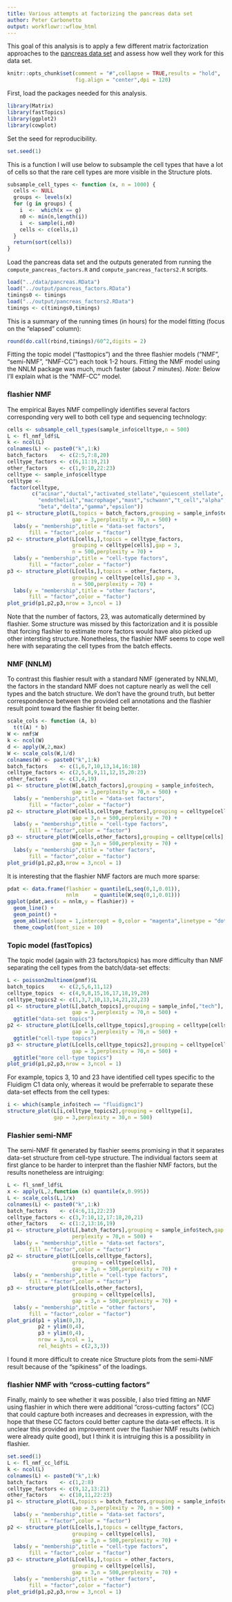 ```yaml
---
title: Various attempts at factorizing the pancreas data set
author: Peter Carbonetto
output: workflowr::wflow_html
---
```


This goal of this analysis is to apply a few different matrix
factorization approaches to the [pancreas data set](pancreas.html) and
assess how well they work for this data set.

```r
knitr::opts_chunk$set(comment = "#",collapse = TRUE,results = "hold",
                      fig.align = "center",dpi = 120)
```

First, load the packages needed for this analysis.

```r
library(Matrix)
library(fastTopics)
library(ggplot2)
library(cowplot)
```

Set the seed for reproducibility.

```r
set.seed(1)
```

This is a function I will use below to subsample the cell types that
have a lot of cells so that the rare cell types are more visible in
the Structure plots.

```r
subsample_cell_types <- function (x, n = 1000) {
  cells <- NULL
  groups <- levels(x)
  for (g in groups) {
    i  <-  which(x == g)
    n0 <- min(n,length(i))
    i  <- sample(i,n0)
    cells <- c(cells,i)
  }
  return(sort(cells))
}
```

Load the pancreas data set and the outputs generated from running the
`compute_pancreas_factors.R` and `compute_pancreas_factors2.R` scripts.

```r
load("../data/pancreas.RData")
load("../output/pancreas_factors.RData")
timings0 <- timings
load("../output/pancreas_factors2.RData")
timings <- c(timings0,timings)
```

This is a summary of the running times (in hours) for the model
fitting (focus on the "elapsed" column):

```r
round(do.call(rbind,timings)/60^2,digits = 2)
```

Fitting the topic model ("fasttopics") and the three flashier models
("NMF", "semi-NMF", "NMF-CC") each took 1-2 hours. Fitting the NMF
model using the NNLM package was much, much faster (about 7 minutes).
*Note:* Below I'll explain what is the "NMF-CC" model.

### flashier NMF

The empirical Bayes NMF compellingly identifies several factors
corresponding very well to both cell type and sequencing technology:

```r
cells <- subsample_cell_types(sample_info$celltype,n = 500)
L <- fl_nmf_ldf$L
k <- ncol(L)
colnames(L) <- paste0("k",1:k)
batch_factors    <- c(2:5,7:8,20)
celltype_factors <- c(6,11:19,21)
other_factors    <- c(1,9:10,22:23)
celltype <- sample_info$celltype
celltype <-
 factor(celltype,
        c("acinar","ductal","activated_stellate","quiescent_stellate",
		  "endothelial","macrophage","mast","schwann","t_cell","alpha",
		  "beta","delta","gamma","epsilon"))
p1 <- structure_plot(L,topics = batch_factors,grouping = sample_info$tech,
                     gap = 3,perplexity = 70,n = 500) +
  labs(y = "membership",title = "data-set factors",
       fill = "factor",color = "factor")
p2 <- structure_plot(L[cells,],topics = celltype_factors,
                     grouping = celltype[cells],gap = 3,
					 n = 500,perplexity = 70) +
  labs(y = "membership",title = "cell-type factors",
       fill = "factor",color = "factor")
p3 <- structure_plot(L[cells,],topics = other_factors,
                     grouping = celltype[cells],gap = 3,
					 n = 500,perplexity = 70) +
  labs(y = "membership",title = "other factors",
       fill = "factor",color = "factor")
plot_grid(p1,p2,p3,nrow = 3,ncol = 1)
```

Note that the number of factors, 23, was automatically determined by
flashier. Some structure was missed by this factorization and it is
possible that forcing flashier to estimate more factors would have
also picked up other intersting structure. Nonetheless, the flashier
NMF seems to cope well here with separating the cell types from the
batch effects.

### NMF (NNLM)

To contrast this flashier result with a standard NMF (generated by
NNLM), the factors in the standard NMF does not capture nearly as well
the cell types and the batch structure. We don't have the ground
truth, but better correspondence between the provided cell annotations
and the flashier result point toward the flashier fit being better.

```r
scale_cols <- function (A, b)
  t(t(A) * b)
W <- nmf$W
k <- ncol(W)
d <- apply(W,2,max)
W <- scale_cols(W,1/d)
colnames(W) <- paste0("k",1:k)
batch_factors    <- c(1,6,7,10,13,14,16:18)
celltype_factors <- c(2,5,8,9,11,12,15,20:23)
other_factors    <- c(3,4,19)
p1 <- structure_plot(W[,batch_factors],grouping = sample_info$tech,
                     gap = 3,perplexity = 70,n = 500) +
  labs(y = "membership",title = "data-set factors",
       fill = "factor",color = "factor")
p2 <- structure_plot(W[cells,celltype_factors],grouping = celltype[cells],
                     gap = 3,n = 500,perplexity = 70) +
  labs(y = "membership",title = "cell-type factors",
       fill = "factor",color = "factor")
p3 <- structure_plot(W[cells,other_factors],grouping = celltype[cells],
                     gap = 3,n = 500,perplexity = 70) +
  labs(y = "membership",title = "other factors",
       fill = "factor",color = "factor")
plot_grid(p1,p2,p3,nrow = 3,ncol = 1)
```

It is interesting that the flashier NMF factors are much more sparse:

```r
pdat <- data.frame(flashier = quantile(L,seq(0,1,0.01)),
                   nnlm     = quantile(W,seq(0,1,0.01)))
ggplot(pdat,aes(x = nnlm,y = flashier)) +
  geom_line() +
  geom_point() +
  geom_abline(slope = 1,intercept = 0,color = "magenta",linetype = "dotted") +
  theme_cowplot(font_size = 10)
```

### Topic model (fastTopics)

The topic model (again with 23 factors/topics) has more difficulty
than NMF separating the cell types from the batch/data-set effects:

```r
L <- poisson2multinom(pnmf)$L
batch_topics     <- c(2,5,6,11,12)
celltype_topics  <- c(4,9,8,15,16,17,18,19,20)
celltype_topics2 <- c(1,3,7,10,13,14,21,22,23)
p1 <- structure_plot(L[,batch_topics],grouping = sample_info[,"tech"],
                     gap = 3,perplexity = 70,n = 500) +
  ggtitle("data-set topics")
p2 <- structure_plot(L[cells,celltype_topics],grouping = celltype[cells],
                     gap = 3,perplexity = 70,n = 500) +
  ggtitle("cell-type topics")					 
p3 <- structure_plot(L[cells,celltype_topics2],grouping = celltype[cells],
                     gap = 3,perplexity = 70,n = 500) +
  ggtitle("more cell-type topics")					 
plot_grid(p1,p2,p3,nrow = 3,ncol = 1)
```

For example, topics 3, 10 and 23 have identified cell types specific
to the Fluidigm C1 data only, whereas it would be preferrable to
separate these data-set effects from the cell types:

```r
i <- which(sample_info$tech == "fluidigmc1")
structure_plot(L[i,celltype_topics2],grouping = celltype[i],
               gap = 3,perplexity = 30,n = 500)
```

### Flashier semi-NMF

The semi-NMF fit generated by flashier seems promising in that it
separates data-set structure from cell-type structure. The
individual factors seem at first glance to be harder to interpret than
the flashier NMF factors, but the results nonetheless are intruiging:

```r
L <- fl_snmf_ldf$L
x <- apply(L,2,function (x) quantile(x,0.995))
L <- scale_cols(L,1/x)
colnames(L) <- paste0("k",1:k)
batch_factors    <- c(4:6,11,22:23)
celltype_factors <- c(3,7:10,12,17:18,20,21)
other_factors    <- c(1:2,13:16,19)
p1 <- structure_plot(L[,batch_factors],grouping = sample_info$tech,gap = 3,
                     perplexity = 70,n = 500) +
  labs(y = "membership",title = "data-set factors",
       fill = "factor",color = "factor")
p2 <- structure_plot(L[cells,celltype_factors],
                     grouping = celltype[cells],
                     gap = 3,n = 500,perplexity = 70) +
  labs(y = "membership",title = "cell-type factors",
       fill = "factor",color = "factor")
p3 <- structure_plot(L[cells,other_factors],
                     grouping = celltype[cells],
                     gap = 3,n = 500,perplexity = 70) +
  labs(y = "membership",title = "other factors",
       fill = "factor",color = "factor")
plot_grid(p1 + ylim(0,3),
          p2 + ylim(0,4),
		  p3 + ylim(0,4),
		  nrow = 3,ncol = 1,
		  rel_heights = c(2,3,3))
```

I found it more difficult to create nice Structure plots from the
semi-NMF result because of the "spikiness" of the loadings.

### flashier NMF with "cross-cutting factors"

Finally, mainly to see whether it was possible, I also tried fitting
an NMF using flashier in which there were additional "cross-cutting
factors" (CC) that could capture both increases and decreases in
expression, with the hope that these CC factors could better capture
the data-set effects. It is unclear this provided an improvement over
the flashier NMF results (which were already quite good), but I think it is
intruiging this is a possibility in flashier.

```r
set.seed(1)
L <- fl_nmf_cc_ldf$L
k <- ncol(L)
colnames(L) <- paste0("k",1:k)
batch_factors    <- c(1,2:8)
celltype_factors <- c(9,12,13:21)
other_factors    <- c(10,11,22:23)
p1 <- structure_plot(L,topics = batch_factors,grouping = sample_info$tech,
                     gap = 3,perplexity = 70, n = 500) +
  labs(y = "membership",title = "data-set factors",
       fill = "factor",color = "factor")
p2 <- structure_plot(L[cells,],topics = celltype_factors,
                     grouping = celltype[cells],
                     gap = 3,n = 500,perplexity = 70) +
  labs(y = "membership",title = "cell-type factors",
       fill = "factor",color = "factor")
p3 <- structure_plot(L[cells,],topics = other_factors,
                     grouping = celltype[cells],
                     gap = 3,n = 500,perplexity = 70) +
  labs(y = "membership",title = "other factors",
       fill = "factor",color = "factor")
plot_grid(p1,p2,p3,nrow = 3,ncol = 1)
```
